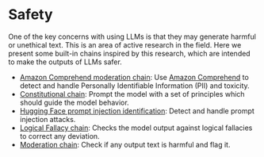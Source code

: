 # Safety

One of the key concerns with using LLMs is that they may generate harmful or unethical text. This is an area of active research in the field. Here we present some built-in chains inspired by this research, which are intended to make the outputs of LLMs safer.

- [Amazon Comprehend moderation chain](/docs/guides/safety/amazon_comprehend_chain): Use [Amazon Comprehend](https://aws.amazon.com/comprehend/) to detect and handle Personally Identifiable Information (PII) and toxicity.
- [Constitutional chain](/docs/guides/safety/constitutional_chain): Prompt the model with a set of principles which should guide the model behavior.
- [Hugging Face prompt injection identification](/docs/guides/safety/huggingface_prompt_injection_identification): Detect and handle prompt injection attacks. 
- [Logical Fallacy chain](/docs/guides/safety/logical_fallacy_chain): Checks the model output against logical fallacies to correct any deviation.
- [Moderation chain](/docs/guides/safety/moderation): Check if any output text is harmful and flag it.
